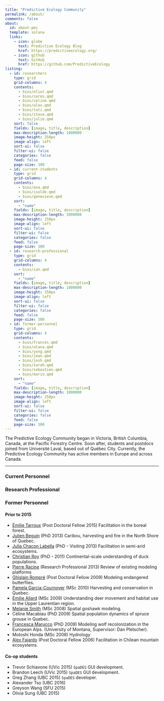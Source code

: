 ---
title: "Predictive Ecology Community"
permalink: /about/
comments: false
about: 
  id: about-pec
  template: solana
  links: 
    - icon: globe
      text: Predictive Ecology Blog
      href: https://predictiveecology.org/
    - icon: github
      text: GitHub
      href: https://github.com/PredictiveEcology
listing: 
  - id: researchers
    type: grid
    grid-columns: 4
    contents: 
      - bios/eliot.qmd
      - bios/ceres.qmd
      - bios/celine.qmd
      - bios/alex.qmd
      - bios/tati.qmd
      - bios/steve.qmd
      - bios/julie.qmd
    sort: false
    fields: [image, title, description]
    max-description-length: 1000000
    image-height: 250px
    image-align: left
    sort-ui: false
    filter-ui: false
    categories: false
    feed: false
    page-size: 100
  - id: current-students
    type: grid
    grid-columns: 4
    contents: 
      - bios/ana.qmd
      - bios/isolde.qmd
      - bios/genevieve.qmd
    sort: 
      - "name"
    fields: [image, title, description]
    max-description-length: 1000000
    image-height: 250px
    image-align: left
    sort-ui: false
    filter-ui: false
    categories: false
    feed: false
    page-size: 100
  - id: research-professional
    type: grid
    grid-columns: 4
    contents:
      - bios/ian.qmd
    sort: 
      - "name"
    fields: [image, title, description]
    max-description-length: 1000000
    image-height: 250px
    image-align: left
    sort-ui: false
    filter-ui: false
    categories: false
    feed: false
    page-size: 100
  - id: former-personnel
    type: grid
    grid-columns: 4
    contents:
      - bios/frances.qmd
      - bios/alana.qmd
      - bios/yong.qmd
      - bios/jean.qmd
      - bios/josh.qmd
      - bios/sarah.qmd
      - bios/sebastien.qmd
      - bios/mario.qmd
    sort: 
      - "name"
    fields: [image, title, description]
    max-description-length: 1000000
    image-height: 250px
    image-align: left
    sort-ui: false
    filter-ui: false
    categories: false
    feed: false
    page-size: 100
---

::: {#about-pec}
The Predictive Ecology Community began in Victoria, British Columbia, Canada, at the Pacific Forestry Centre. Soon after, students and postdocs joined from Université Laval, based out of Québec City. Currently, the Predictive Ecology Community has active members in Europe and across Canada.
:::

::: {#researchers}
:::

------------------------------------------------------------------------

### Current Personnel

::: {#current-students}
:::

### Research Professional

::: {#research-professional}
:::

### Former Personnel

::: {#former-personnel}
:::

#### Prior to 2015

-   [Émilie Tarroux](https://chaireafd.uqat.ca/chercheurs/PageIndividus_f.asp?IdCollaboration=50) (Post Doctoral Fellow 2015) Facilitation in the boreal forest.
-   [Julien Beguin](http://www.cef-cfr.ca/index.php?n=Membres.JulienBeguin) (PhD 2013) Caribou, harvesting and fire in the North Shore of Quebec.
-   [Julia Chacon Labella](https://www.researchgate.net/profile/Julia_Chacon-Labella/) (PhD - Visiting 2013) Facilitation in semi-arid ecosystems.
-   [Christian Roy](https://www.researchgate.net/profile/Christian_Roy4) (PhD - 2011) Continental-scale understanding of duck populations.
-   [Pierre Racine](http://www.cef-cfr.ca/index.php?n=Membres.PierreRacine) (Research Professional 2013) Review of existing modeling platforms
-   [Ghislain Rompré](http://www.cef-cfr.ca/index.php?n=Membres.GhislainRompre) (Post Doctoral Fellow 2009) Modeling endangered butterflies.
-   [Pamela Garcia-Cournoyer](http://www.cef-cfr.ca/index.php?n=Membres.PamelaGarciaCournoyer) (MSc 2010) Harvesting and conservation in Quebec.
-   [Émilie Allard](http://www.cef-cfr.ca/index.php?n=Membres.EmilieAllard) (MSc 2009) Understanding deer movement and habitat use in the Upper Laurentian region.
-   [Melanie Smith](https://ak.audubon.org/melanie-smith-science-director) (MSc 2008) Spatial goshawk modeling.
-   Céline Macabiau (PhD 2009) Spatial population dynamics of spruce grouse in Quebec.
-   [Francesca Marucco](https://www.researchgate.net/profile/Francesca_Marucco) (PhD 2009) Modeling wolf recolonization in the European Alps. (University of Montana, Supervisor: Dan Pletscher).
-   Motoshi Honda (MSc 2008) Hydrology
-   [Alex Fajardo](https://sites.google.com/site/alexfajardosite/) (Post Doctoral Fellow 2006) Facilitation in Chilean mountain ecosystems.

#### Co-op students

-   Trevor Schiavone (UVic 2015) `SpaDES` GUI development.
-   Brandon Leech (UVic 2015) `SpaDES` GUI development.
-   Greg Zhang (UBC 2015) `SpaDES` developer.
-   Alexander Tso (UBC 2016)
-   Greyson Wang (SFU 2015)
-   Olivia Sung (UBC 2015)
